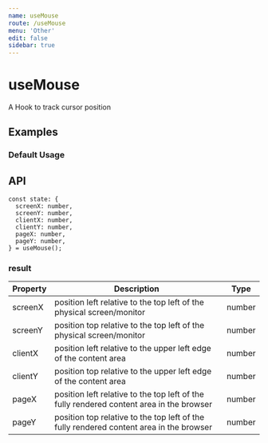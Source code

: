 ```yaml
---
name: useMouse
route: /useMouse
menu: 'Other'
edit: false
sidebar: true
---
```




# useMouse

A Hook to track cursor position

## Examples

### Default Usage
<JackBox tsCode={Demo1CodeTsx} jsCode={Demo1CodeJsx} demoName='Default usage' description='tracking cursor position' >
  <Demo1 />
</JackBox>

## API
```
const state: {
  screenX: number, 
  screenY: number, 
  clientX: number, 
  clientY: number,
  pageX: number,
  pageY: number,
} = useMouse();
```

### result

| Property | Description | Type |
|----------|-------------|------|
| screenX     | position left relative to the top left of the physical screen/monitor  | number  |
| screenY     | position top relative to the top left of the physical screen/monitor  | number  |
| clientX     | position left relative to the upper left edge of the content area  | number  |
| clientY     | position top relative to the upper left edge of the content area  | number  |
| pageX     | position left relative to the top left of the fully rendered content area in the browser  | number  |
| pageY     | position top relative to the top left of the fully rendered content area in the browser  | number  |